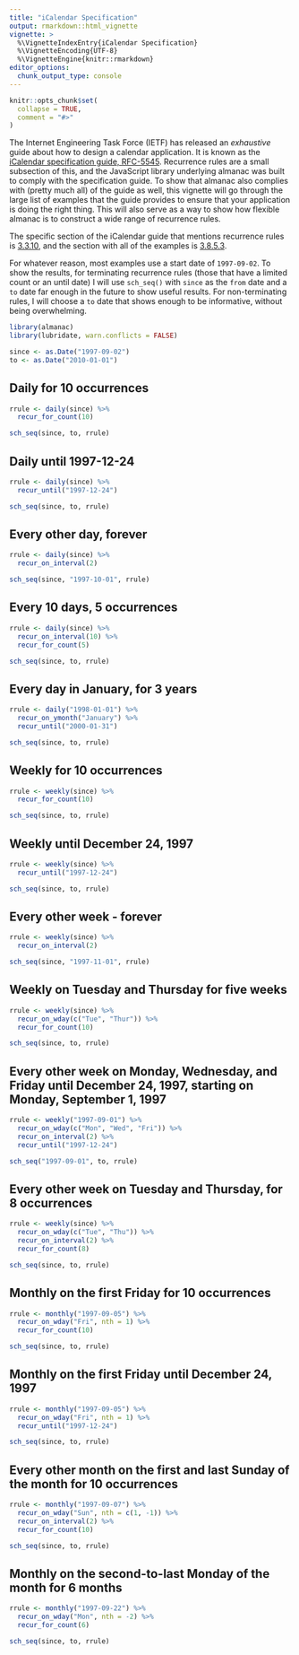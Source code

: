 ```yaml
---
title: "iCalendar Specification"
output: rmarkdown::html_vignette
vignette: >
  %\VignetteIndexEntry{iCalendar Specification}
  %\VignetteEncoding{UTF-8}
  %\VignetteEngine{knitr::rmarkdown}
editor_options: 
  chunk_output_type: console
---
```


```r
knitr::opts_chunk$set(
  collapse = TRUE,
  comment = "#>"
)
```

The Internet Engineering Task Force (IETF) has released an _exhaustive_ guide about how to design a calendar application. It is known as the [iCalendar specification guide, RFC-5545](https://tools.ietf.org/html/rfc5545). Recurrence rules are a small subsection of this, and the JavaScript library underlying almanac was built to comply with the specification guide. To show that almanac also complies with (pretty much all) of the guide as well, this vignette will go through the large list of examples that the guide provides to ensure that your application is doing the right thing. This will also serve as a way to show how flexible almanac is to construct a wide range of recurrence rules.

The specific section of the iCalendar guide that mentions recurrence rules is [3.3.10](https://tools.ietf.org/html/rfc5545#section-3.3.10), and the section with all of the examples is [3.8.5.3](https://tools.ietf.org/html/rfc5545#section-3.8.5.3).

For whatever reason, most examples use a start date of `1997-09-02`. To show the results, for terminating recurrence rules (those that have a limited count or an until date) I will use `sch_seq()` with `since` as the `from` date and a `to` date far enough in the future to show useful results. For non-terminating rules, I will choose a `to` date that shows enough to be informative, without being overwhelming.

```r
library(almanac)
library(lubridate, warn.conflicts = FALSE)

since <- as.Date("1997-09-02")
to <- as.Date("2010-01-01")
```

## Daily for 10 occurrences

```r
rrule <- daily(since) %>%
  recur_for_count(10)

sch_seq(since, to, rrule)
```

## Daily until 1997-12-24

```r
rrule <- daily(since) %>%
  recur_until("1997-12-24")

sch_seq(since, to, rrule)
```

## Every other day, forever

```r
rrule <- daily(since) %>%
  recur_on_interval(2)

sch_seq(since, "1997-10-01", rrule)
```

## Every 10 days, 5 occurrences

```r
rrule <- daily(since) %>%
  recur_on_interval(10) %>%
  recur_for_count(5)

sch_seq(since, to, rrule)
```

## Every day in January, for 3 years

```r
rrule <- daily("1998-01-01") %>%
  recur_on_ymonth("January") %>%
  recur_until("2000-01-31")

sch_seq(since, to, rrule)
```

## Weekly for 10 occurrences

```r
rrule <- weekly(since) %>%
  recur_for_count(10)

sch_seq(since, to, rrule)
```

## Weekly until December 24, 1997

```r
rrule <- weekly(since) %>%
  recur_until("1997-12-24")

sch_seq(since, to, rrule)
```

## Every other week - forever

```r
rrule <- weekly(since) %>%
  recur_on_interval(2)

sch_seq(since, "1997-11-01", rrule)
```

## Weekly on Tuesday and Thursday for five weeks

```r
rrule <- weekly(since) %>%
  recur_on_wday(c("Tue", "Thur")) %>%
  recur_for_count(10)

sch_seq(since, to, rrule)
```

## Every other week on Monday, Wednesday, and Friday until December 24, 1997, starting on Monday, September 1, 1997

```r
rrule <- weekly("1997-09-01") %>%
  recur_on_wday(c("Mon", "Wed", "Fri")) %>%
  recur_on_interval(2) %>%
  recur_until("1997-12-24")

sch_seq("1997-09-01", to, rrule)
```

## Every other week on Tuesday and Thursday, for 8 occurrences

```r
rrule <- weekly(since) %>%
  recur_on_wday(c("Tue", "Thu")) %>%
  recur_on_interval(2) %>%
  recur_for_count(8)

sch_seq(since, to, rrule)
```

## Monthly on the first Friday for 10 occurrences

```r
rrule <- monthly("1997-09-05") %>%
  recur_on_wday("Fri", nth = 1) %>%
  recur_for_count(10)

sch_seq(since, to, rrule)
```

## Monthly on the first Friday until December 24, 1997

```r
rrule <- monthly("1997-09-05") %>%
  recur_on_wday("Fri", nth = 1) %>%
  recur_until("1997-12-24")

sch_seq(since, to, rrule)
```

## Every other month on the first and last Sunday of the month for 10 occurrences

```r
rrule <- monthly("1997-09-07") %>%
  recur_on_wday("Sun", nth = c(1, -1)) %>%
  recur_on_interval(2) %>%
  recur_for_count(10)

sch_seq(since, to, rrule)
```

## Monthly on the second-to-last Monday of the month for 6 months

```r
rrule <- monthly("1997-09-22") %>%
  recur_on_wday("Mon", nth = -2) %>%
  recur_for_count(6)

sch_seq(since, to, rrule)
```


